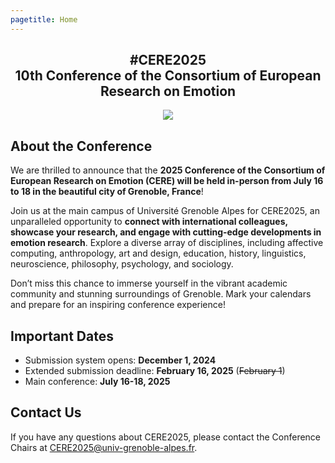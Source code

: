 ```yaml
---
pagetitle: Home
---
```


::: {.column-screen style="text-align: center;"}
# #CERE2025<br>10th Conference of the Consortium of European Research on Emotion

![](images/grenobleCERE2025.png)
:::

## About the Conference

We are thrilled to announce that the **2025 Conference of the Consortium of European Research on Emotion (CERE) will be held in-person from July 16 to 18 in the beautiful city of Grenoble, France**!

Join us at the main campus of Université Grenoble Alpes for CERE2025, an unparalleled opportunity to **connect with international colleagues, showcase your research, and engage with cutting-edge developments in emotion research**. Explore a diverse array of disciplines, including affective computing, anthropology, art and design, education, history, linguistics, neuroscience, philosophy, psychology, and sociology.

Don't miss this chance to immerse yourself in the vibrant academic community and stunning surroundings of Grenoble. Mark your calendars and prepare for an inspiring conference experience!

## Important Dates

- Submission system opens: **December 1, 2024**
- Extended submission deadline: **February 16, 2025** (~~February 1~~)
- Main conference: **July 16-18, 2025**

## Contact Us

If you have any questions about CERE2025, please contact the Conference Chairs at [CERE2025@univ-grenoble-alpes.fr](mailto:cere2025@univ-grenoble-alpes.fr).